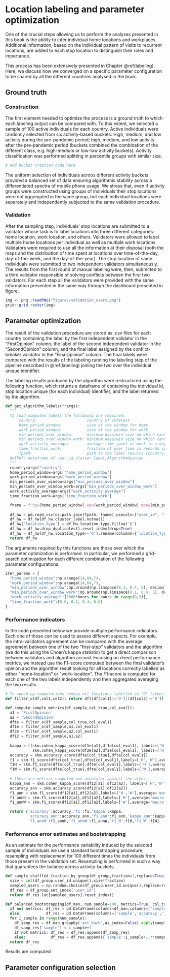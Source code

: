 # Location labeling and parameter optimization {#optimization}

One of the crucial steps allowing us to perform the analyses presented in this book is the ability to infer individual home locations and workplaces.
Additional information, based on the individual pattern of visits to recurrent locations, are added to each stop location to distinguish their roles and importance.

This process has been extensively presented in Chapter \@ref(labeling). Here, we discuss how we converged on a specific parameter configuration to be shared by all the different countries analysed in the book. 

## Ground truth

### Construction
The first element needed to optimize the process is a ground truth to which each labeling output can be compared with. To this extent, we selected a sample of 100 active individuals for each country. Active individuals were randomly selected from six activity-based buckets: High, medium, and low activity during the pre-pandemic period; high, medium, and low activity after the pre-pandemic period (buckets combined the combination of the different class, e.g. high-medium or low-low activity buckets). Activity classification was performed splitting in percentile groups with similar size.

```python
# Add bucket creation code here
```

The uniform selection of individuals acroos different activity buckets provided a balanced set of data ensuring algorithmic stability across a differentiated spectra of mobile phone usage. We stress that, even if activity groups were constructed using groups of individuals their stop locations were not aggregated in the same group, but each individual locations were separately and independently subjected to the same validation procedure.

### Validation
After the sampling step, individuals' stop locations are submitted to a validator whose task is to label locations into three different categories: home location, work location, and others. Validators were allowed to label multiple home locations per individual as well as multiple work locations. Validators were required to use all the information at their disposal (both the maps and the distribution of time spent at locations over time-of-the-day, day-of-the-week, and the day-of-the-year). The stop location of same individuals were submitted to two independent validators simultaneously. The results from the first round of manual labeling were, then, submitted to a third validator responsible of solving conflicts between the first two validators. For each step all the validators were provided with the same information presented in the same way through the dashboard presented in figure.

```r
img <- png::readPNG("figures/validation_users.png")
grid::grid.raster(img)
```

## Parameter optimization
The result of the validation procedure are stored as .csv files for each country containing the label by the first independent validator in the "FirstOpinion" column, the label of the second independent validator in the "SecondOpinion" column, and the final label assigned by the conflict-breaker validator in the "FinalOpinion" column. The final labels were compared with the results of the labeling running the labeling step of the pipeline described in \@ref(labeling) joining the two over the individual unique identifier.

The labeling results produced by the algorithm were restructured using the following function, which returns a dataframe of containing the individual id, stop location unique (for each individual) identifier, and the label returned by the algorithm.

```python
def get_algorithm_labels(**args):
  """
  To load computed labels the following are required:
      country:                      country of interest
      home_period_window:           size of the window for home
      work_period_window:           size of the window for work
      min_periods_over_window:      minimum days/win_size on which candidate should appear to be labelled as H
      min_periods_over_window_work: minimum days/win_size on which candidate should appear to be labelled as W
      work_activity_average:        average time spent at work in a day over the window
      time_fraction_work:           fraction of user time in records spent at work
      fpath:                        path to the label results (country dependent)
  OUTPUT: dataframe of user_id,cluster_label,AlgorithmOpinion
  """
  country=args["country"]
  home_period_window=args["home_period_window"]
  work_period_window=args["work_period_window"]
  min_periods_over_window=args["min_periods_over_window"]
  min_periods_over_window_work=args["min_periods_over_window_work"]
  work_activity_average=args["work_activity_average"]
  time_fraction_work=args["time_fraction_work"]

  fname = f'hpw{home_period_window}_wpw{work_period_window}_mpow{min_periods_over_window}_mpoww{min_periods_over_window_work}_waa{work_activity_average}_tfw{time_fraction_work}_v10.csv'
  
  df_hw = pd.read_csv(os.path.join(fpath, fname),usecols=["user_id", "location_type", "cluster_label"])
  df_hw = df_hw[df_hw.cluster_label.notna()]
  df_hw['location_type'] = df_hw.location_type.fillna('O')
  df_hw = df_hw.drop_duplicates().reset_index(drop=True)
  df_hw = df_hw[df_hw.location_type!='O'].rename(columns={'location_type':'AlgorithmOpinion'})
  return df_hw
```

The arguments required by this functions are those over which the parameter optimization is performed. In particular, we performed a grid-search optimization for each different combination of the following parameter configurations:
```python
iter_params = {
  "home_period_window":np.arange(14,84,7),
  "work_period_window":np.arange(14,84,7),
  "min_periods_over_window":np.around(np.linspace(0.1, 0.4, 5), decimals=1),
  "min_periods_over_window_work":np.around(np.linspace(0.1, 0.4, 5), decimals=1),
  "work_activity_average":[1800*hours for hours in range(0,5)],
  "time_fraction_work":[0.0, 0.2, 0.4, 0.6]
}
```
### Performance indicators
In the code presented below we provide multiple performance indicators. Each one of those can be used to assess different aspects. For example, the intra-validators agreement can be compared with the average agreement between one of the two "first-step" validators and the algorithm (we do this using the Choen's kappa statistic) to get a direct comparison between validators and algorithm accord. Focusing on direct performance metrics, we instead use the F1-score computed between the final validator's opinion and the algorithm result looking for all locations correctly labelled as either "home-location" or "work-location". The F1-score is computed for each one of the two labels independently and then aggregated averaging the two results.

```python
# To speed up computations remove all locations labelled as "O" (other) from the data. 
def filter_o(df,col1,col2): return df[(df[col1]!='O')|(df[col2]!='O')]

def compute_sample_metrics(df_sample,col_true,col_eval1):
  a1 = 'FirstOpinion'
  a2 = 'SecondOpinion'
  dfte = filter_o(df_sample,col_true,col_eval1)
  df1e = filter_o(df_sample,a1,col_eval1)
  df2e = filter_o(df_sample,a2,col_eval1)
  df12 = filter_o(df_sample,a1,a2)
  
  kappa = ((skm.cohen_kappa_score(df1e[a1],df1e[col_eval1], labels=['H','W'])+
            skm.cohen_kappa_score(df2e[a2],df2e[col_eval1], labels=['H','W']))/2)
  accuracy = skm.accuracy_score(dfte[col_true],dfte[col_eval1])
  f1 = skm.f1_score(dfte[col_true],dfte[col_eval1],labels=['H','W'],average='macro')
  f1H = skm.f1_score(dfte[col_true],dfte[col_eval1],labels=['H'],average='macro')
  f1W = skm.f1_score(dfte[col_true],dfte[col_eval1],labels=['W'],average='macro')
  
  # these are metrics computed one annotator against the other.
  kappa_ann = skm.cohen_kappa_score(df12[a1],df12[a2], labels=['H','W'])
  accuracy_ann = skm.accuracy_score(df12[a1],df12[a2])
  f1_ann = skm.f1_score(df12[a1],df12[a2],labels=['H','W'],average='macro')
  f1_annH = skm.f1_score(df12[a1],df12[a2],labels=['H'],average='macro')
  f1_annW = skm.f1_score(df12[a1],df12[a2],labels=['W'],average='macro')

  return {'accuracy':accuracy,'f1':f1,'kappa':kappa,
          'accuracy_ann':accuracy_ann,'f1_ann':f1_ann,'kappa_ann':kappa_ann,
          'f1_annH':f1_annH,'f1_annW':f1_annW,'f1_H':f1H,'f1_W':f1W}
```


### Performance error estimates and bootstrapping
As an estimate for the performance variability induced by the selected sample of individuals we use a standard bootstrapping procedure, resampling with replacement for 100 different times the individuals from those present in the validation set. Resampling is performed in such a way that guarantees the balance across activity-buckets.

```python
def sample_shuffled_fraction_by_group(df_group,fraction=1,replace=True):
  size = int(df_group.user_id.unique().size*fraction)
  sampled_users = np.random.choice(df_group.user_id.unique(),replace=replace,size = size)
  df_res = df_group.set_index('user_id')
  return df_res.loc[sampled_users].reset_index()

def balanced_bootstrapping(df_man, num_sample=100, metrics=True, col_true='FinalOpinion', col_eval1='FirstOpinion'):
  if not metrics: df_res = pd.DataFrame(columns=df_man.columns+['sample'])
  else:           df_res = pd.DataFrame(columns=['sample','accuracy','f1','kappa'])
  for i_sample in range(num_sample):
    df_samp_res = df_man.groupby('act_buck',as_index=False).apply(sample_shuffled_fraction_by_group).reset_index(drop=True)
    df_samp_res['sample'] = i_sample+1
    if not metrics: df_res = df_res.append(df_samp_res)
    else:           df_res = df_res.append({'sample':i_sample+1,**compute_sample_metrics(df_samp_res,col_true,col_eval1)},ignore_index=True)
  return df_res
```

Results are computed

## Parameter configuration selection
